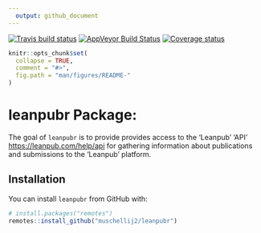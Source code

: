```yaml
---
  output: github_document
---
```


[![Travis build status](https://travis-ci.org/muschellij2/leanpubr.svg?branch=master)](https://travis-ci.org/muschellij2/leanpubr)
[![AppVeyor Build Status](https://ci.appveyor.com/api/projects/status/github/muschellij2/leanpubr?branch=master&svg=true)](https://ci.appveyor.com/project/muschellij2/leanpubr)
[![Coverage status](https://coveralls.io/repos/github/muschellij2/leanpubr/badge.svg?branch=master)](https://coveralls.io/r/muschellij2/leanpubr?branch=master)
<!-- README.md is generated from README.Rmd. Please edit that file -->

```r
knitr::opts_chunk$set(
  collapse = TRUE,
  comment = "#>",
  fig.path = "man/figures/README-"
)
```
# leanpubr Package: 
The goal of `leanpubr` is to provide provides access to the 'Leanpub' 'API' <https://leanpub.com/help/api> for gathering information about publications and submissions to the 'Leanpub' platform.

## Installation

You can install `leanpubr` from GitHub with:

```r
# install.packages("remotes")
remotes::install_github("muschellij2/leanpubr")
```
